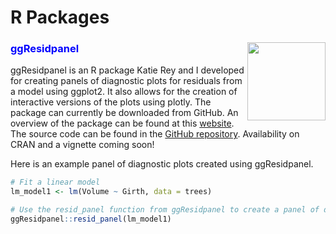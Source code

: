 
<br>
<br>

# R Packages

### <font color="blue"> ggResidpanel </font> <img align="right" src="/images/ggResidpanel.png" width = 125 />

ggResidpanel is an R package Katie Rey and I developed for creating panels of diagnostic plots for residuals from a model using ggplot2. It also allows for the creation of interactive versions of the plots using plotly. The package can currently be downloaded from GitHub. An overview of the package can be found at this [website](https://goodekat.github.io/ggResidpanel/). The source code can be found in the [GitHub repository](https://github.com/goodekat/ggResidpanel). Availability on CRAN and a vignette coming soon!

Here is an example panel of diagnostic plots created using ggResidpanel.

```r
# Fit a linear model
lm_model1 <- lm(Volume ~ Girth, data = trees)

# Use the resid_panel function from ggResidpanel to create a panel of diagnostics plots
ggResidpanel::resid_panel(lm_model1)
```
